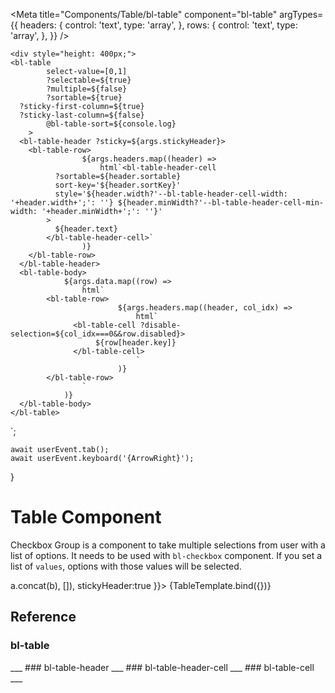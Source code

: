 
<Meta
		title="Components/Table/bl-table"
		component="bl-table"
		argTypes={{
			headers: {
				control: 'text',
				type: 'array',
			},
			rows: {
				control: 'text',
				type: 'array',
			},
		}}
/>

	<div style="height: 400px;">
    <bl-table
			select-value=[0,1]
			?selectable=${true}
			?multiple=${false}
			?sortable=${true}
      ?sticky-first-column=${true}
      ?sticky-last-column=${false}
			@bl-table-sort=${console.log}
		>
      <bl-table-header ?sticky=${args.stickyHeader}>
        <bl-table-row>
					${args.headers.map((header) =>
						html`<bl-table-header-cell
              ?sortable=${header.sortable}
              sort-key='${header.sortKey}'
              style='${header.width?'--bl-table-header-cell-width: '+header.width+';': ''} ${header.minWidth?'--bl-table-header-cell-min-width: '+header.minWidth+';': ''}'
            >
              ${header.text}
            </bl-table-header-cell>`
					)}
        </bl-table-row>
      </bl-table-header>
      <bl-table-body>
				${args.data.map((row) =>
					html`
            <bl-table-row>
							${args.headers.map((header, col_idx) =>
								html`
                  <bl-table-cell ?disable-selection=${col_idx===0&&row.disabled}>
                       ${row[header.key]}
                  </bl-table-cell>
								`
							)}
            </bl-table-row>
					`
				)}
      </bl-table-body>
    </bl-table>
  </div>
`;


	await userEvent.tab();
	await userEvent.keyboard('{ArrowRight}');
}

# Table Component

Checkbox Group is a component to take multiple selections from user with a list of options. It needs to be used with `bl-checkbox` component.
If you set a list of `values`, options with those values will be selected.

<Canvas>
  <Story name="Basic Usage" args={{
    headers: [
      {key: "id", sortKey: "id", text: "ID", minWidth: '100px', sticky:'left'},
      {key: "first_name", sortKey: "first_name", text: "First Name", minWidth: "100px"},
      {key: "last_name", sortKey: "last_name", text: "Last Name", width: "150px", minWidth: "100px"},
      {key: "email", text: "Email", width: "250px", minWidth: "250px"},
      {key: "gender", text: "Gender", width: '85px'},
      {key: "ip_address", text: "IP Address", width: '90px', sticky: 'right'},
    ],
    data: Array(1)
		    .fill([
				{
	    id: 1,
	    first_name: "Antonella",
	    last_name: "Bellefonte",
	    email: "abellefonte0@nba.com",
	    gender: "Female",
	    ip_address: "193.108.174.118"
    },
	    {id:2,first_name:"Wash",last_name:"Carnson",email:"wcarnson1@jalbum.net",gender:"Male",ip_address:"255.169.128.60"},
	    {id:3,first_name:"Betteanne",last_name:"Cowgill",email:"bcowgill2@timesonline.co.uk",gender:"Female",ip_address:"235.237.3.233", disabled: true},
	    {id:4,first_name:"Lilith",last_name:"Astbury",email:"lastbury3@shinystat.com",gender:"Female",ip_address:"46.41.60.65"},
	    {id:5,first_name:"Nikos",last_name:"Vasenkov",email:"nvasenkov4@slate.com",gender:"Male",ip_address:"13.95.130.24"},
	    {id:6,first_name:"Drucill",last_name:"Runciman",email:"drunciman5@hc360.com",gender:"Female",ip_address:"185.192.50.41"},
	    {id:7,first_name:"Gaspar",last_name:"Falls",email:"gfalls6@howstuffworks.com",gender:"Male",ip_address:"107.51.243.94"},
	    {id:8,first_name:"Hilary",last_name:"Izzatt",email:"hizzatt7@java.com",gender:"Male",ip_address:"136.171.100.29"},
	    {id:9,first_name:"Alonzo",last_name:"Beardwood",email:"abeardwood8@loc.gov",gender:"Male",ip_address:"110.116.212.242"},
	    {id:10,first_name:"Jacky",last_name:"Clyant",email:"jclyant9@earthlink.net",gender:"Male",ip_address:"55.126.158.104"},
	    {id:11,first_name:"Marjy",last_name:"Makinson",email:"mmakinsona@drupal.org",gender:"Agender",ip_address:"221.18.21.235"},
	    {id:12,first_name:"Wain",last_name:"Ferrand",email:"wferrandb@mtv.com",gender:"Male",ip_address:"122.1.62.7"},
	    {id:13,first_name:"Edmund",last_name:"Blasetti",email:"eblasettic@drupal.org",gender:"Male",ip_address:"9.249.190.250"},
	    {id:14,first_name:"Ketty",last_name:"Faithfull",email:"kfaithfulld@studiopress.com",gender:"Female",ip_address:"173.66.98.165"},
	    {id:15,first_name:"Giulio",last_name:"Monier",email:"gmoniere@ed.gov",gender:"Male",ip_address:"106.233.94.4"},
	    {id:16,first_name:"Jeffy",last_name:"Ditt",email:"jdittf@irs.gov",gender:"Agender",ip_address:"213.121.250.127"},
	    {id:17,first_name:"Ainsley",last_name:"Lowin",email:"alowing@businessinsider.com",gender:"Female",ip_address:"223.185.164.31"},
	    {id:18,first_name:"Germana",last_name:"Downing",email:"gdowningh@dion.ne.jp",gender:"Female",ip_address:"55.83.134.58"},
	    {id:19,first_name:"Kizzie",last_name:"Pyzer",email:"kpyzeri@google.com.br",gender:"Female",ip_address:"84.92.93.248"},
	    {id:20,first_name:"Almire",last_name:"Slinn",email:"aslinnj@wiley.com",gender:"Female",ip_address:"195.56.102.224"},
    ])
		    .reduce((a, b)=>a.concat(b), []),
    stickyHeader:true
  }}>
    {TableTemplate.bind({})}
  </Story>
</Canvas>


## Reference
### bl-table
<ArgsTable of="bl-table"/>
___
### bl-table-header
<ArgsTable of="bl-table-header"/>
___
### bl-table-header-cell
<ArgsTable of="bl-table-header-cell"/>
___
### bl-table-cell
<ArgsTable of="bl-table-cell"/>
___

